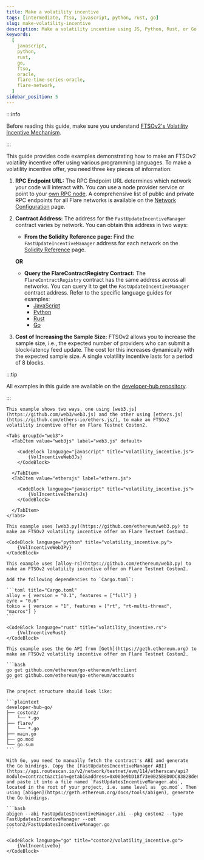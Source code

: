 ```yaml
---
title: Make a volatility incentive
tags: [intermediate, ftso, javascript, python, rust, go]
slug: make-volatility-incentive
description: Make a volatility incentive using JS, Python, Rust, or Go.
keywords:
  [
    javascript,
    python,
    rust,
    go,
    ftso,
    oracle,
    flare-time-series-oracle,
    flare-network,
  ]
sidebar_position: 5
---
```



:::info

Before reading this guide, make sure you understand [FTSOv2's Volatility Incentive Mechanism](/ftso/overview#volatility-incentive-mechanism).

:::

This guide provides code examples demonstrating how to make an FTSOv2 volatility incentive offer using various programming languages. To make a volatility incentive offer, you need three key pieces of information:

1. **RPC Endpoint URL:** The RPC Endpoint URL determines which network your code will interact with. You can use a node provider service or point to your [own RPC node](/run-node/rpc-node). A comprehensive list of public and private RPC endpoints for all Flare networks is available on the [Network Configuration](/network/overview#configuration) page.

2. **Contract Address:** The address for the `FastUpdateIncentiveManager` contract varies by network. You can obtain this address in two ways:

   - **From the Solidity Reference page:** Find the `FastUpdateIncentiveManager` address for each network on the [Solidity Reference](../solidity-reference) page.

   **OR**

   - **Query the FlareContractRegistry Contract:** The `FlareContractRegistry` contract has the same address across all networks. You can query it to get the `FastUpdateIncentiveManager` contract address. Refer to the specific language guides for examples:
     - [JavaScript](/network/guides/flare-for-javascript-developers#make-query)
     - [Python](/network/guides/flare-for-python-developers#make-query)
     - [Rust](/network/guides/flare-for-rust-developers#make-query)
     - [Go](/network/guides/flare-for-go-developers#make-query)

3. **Cost of Increasing the Sample Size:** FTSOv2 allows you to increase the sample size, i.e., the expected number of providers who can submit a block-latency feed update. The cost for this increases dynamically with the expected sample size. A single volatility incentive lasts for a period of 8 blocks.

:::tip

All examples in this guide are available on the [developer-hub repository](https://github.com/flare-foundation/developer-hub/tree/main/examples).

:::

<Tabs block>
  <TabItem value="JavaScript" label="JavaScript" default>

    This example shows two ways, one using [web3.js](https://github.com/web3/web3.js) and the other using [ethers.js](https://github.com/ethers-io/ethers.js/), to make an FTSOv2 volatility incentive offer on Flare Testnet Coston2.

    <Tabs groupId="web3">
      <TabItem value="web3js" label="web3.js" default>

        <CodeBlock language="javascript" title="volatility_incentive.js">
            {VolIncentiveWeb3Js}
        </CodeBlock>

      </TabItem>
      <TabItem value="ethersjs" label="ethers.js">

        <CodeBlock language="javascript" title="volatility_incentive.js">
            {VolIncentiveEthersJs}
        </CodeBlock>

      </TabItem>
    </Tabs>

  </TabItem>
  <TabItem value="Python" label="Python">

    This example uses [web3.py](https://github.com/ethereum/web3.py) to make an FTSOv2 volatility incentive offer on Flare Testnet Coston2.

    <CodeBlock language="python" title="volatility_incentive.py">
        {VolIncentiveWeb3Py}
    </CodeBlock>

  </TabItem>
  <TabItem value="Rust" label="Rust">

    This example uses [alloy-rs](https://github.com/ethereum/web3.py) to make an FTSOv2 volatility incentive offer on Flare Testnet Coston2.

    Add the following dependencies to `Cargo.toml`:

    ```toml title="Cargo.toml"
    alloy = { version = "0.1", features = ["full"] }
    eyre = "0.6"
    tokio = { version = "1", features = ["rt", "rt-multi-thread", "macros"] }
    ```

    <CodeBlock language="rust" title="volatility_incentive.rs">
        {VolIncentiveRust}
    </CodeBlock>

  </TabItem>
  <TabItem value="Go" label="Go">

    This example uses the Go API from [Geth](https://geth.ethereum.org) to make an FTSOv2 volatility incentive offer on Flare Testnet Coston2.

    ```bash
    go get github.com/ethereum/go-ethereum/ethclient
    go get github.com/ethereum/go-ethereum/accounts
    ```

    The project structure should look like:

    ```plaintext
    developer-hub-go/
    ├── coston2/
    │   └── *.go
    ├── flare/
    │   └── *.go
    ├── main.go
    ├── go.mod
    └── go.sum
    ```

    With Go, you need to manually fetch the contract's ABI and generate the Go bindings. Copy the [FastUpdatesIncentiveManager ABI](https://api.routescan.io/v2/network/testnet/evm/114/etherscan/api?module=contract&action=getabi&address=0x003e9bD18f73e0B25BED0DC8382Bde6aa999525c&format=raw) and paste it into a file named `FastUpdatesIncentiveManager.abi`, located in the root of your project, i.e. same level as `go.mod`. Then using [abigen](https://geth.ethereum.org/docs/tools/abigen), generate the Go bindings.

    ```bash
    abigen --abi FastUpdatesIncentiveManager.abi --pkg coston2 --type FastUpdatesIncentiveManager --out coston2/FastUpdatesIncentiveManager.go
    ```

    <CodeBlock language="go" title="coston2/volatility_incentive.go">
        {VolIncentiveGo}
    </CodeBlock>

  </TabItem>
</Tabs>
